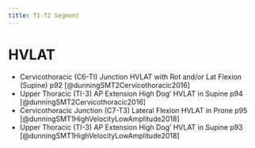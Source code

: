 ```yaml
---
title: T1-T2 Segment
---
```



# HVLAT


- Cervicothoracic (C6-TI) Junction HVLAT with Rot and/or Lat Flexion (Supine) p92 [@dunningSMT2Cervicothoracic2016]
- Upper Thoracic (TI-3) AP Extension High Dog' HVLAT in Supine p94 [@dunningSMT2Cervicothoracic2016]
- Cervicothoracic Junction (C7-T3) Lateral Flexion HVLAT in Prone p95 [@dunningSMT1HighVelocityLowAmplitude2018]
- Upper Thoracic (TI-3) AP Extension High Dog' HVLAT in Supine p93 [@dunningSMT1HighVelocityLowAmplitude2018]